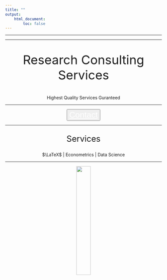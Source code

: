 ```yaml
---
title: ""
output:
    html_document:
        toc: false
---
```


---

---

<center>

<p style="font-size:30pt;">Research Consulting Services</p>

Highest Quality Services Guranteed

---

<button type="button" class="btn btn-primary btn-lg"> <a href="mailto:timothykylethomas@gmail.com"  style="font-size:20pt;color:white;">Contact</a> </button>
</center>

---

<center>
<p style="font-size:20pt;">Services</p>

$\LaTeX$ | Econometrics | Data Science

</center>

---

<center>
![](logo.png){ width=30% }
</center>